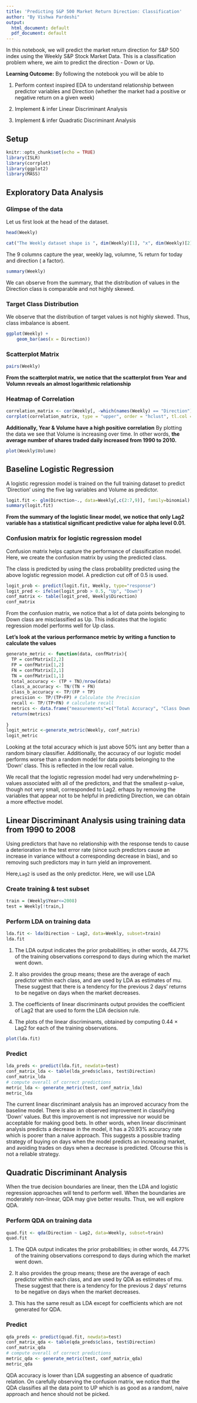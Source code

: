 ```yaml
---
title: 'Predicting S&P 500 Market Return Direction: Classification'
author: "By Vishwa Pardeshi"
output:
  html_document: default
  pdf_document: default
---
```


In this notebook, we will predict the market return direction for S&P 500 index using the Weekly S&P Stock Market Data. This is a classification problem where, we aim to predict the direction - Down or Up.

**Learning Outcome:**
By following the notebook you will be able to 

1. Perform context inspired EDA to understand relationship between predictor variables and Direction (whether the market had a positive or negative return on a given week)

2. Implement & infer Linear Discriminant Analysis

3. Implement & infer Quadratic Discriminant Analysis

## Setup
```r
knitr::opts_chunk$set(echo = TRUE)
library(ISLR)
library(corrplot)
library(ggplot2)
library(MASS)
```

## Exploratory Data Analysis

### Glimpse of the data 

Let us first look at the head of the dataset.

```r
head(Weekly)
```

```r
cat("The Weekly dataset shape is ", dim(Weekly)[1], "x", dim(Weekly)[2])
```

The 9 columns capture the year, weekly lag, volumne, % return for today and direction ( a factor). 

```r
summary(Weekly)
```
We can observe from the summary, that the distribution of values in the Direction class is comparable and not highly skewed.

### Target Class Distribution

We observe that the distribution of target values is not highly skewed. Thus, class imbalance is absent.
```r

ggplot(Weekly) + 
    geom_bar(aes(x = Direction))
```

### Scatterplot Matrix

```r
pairs(Weekly)
```

**From the scatterplot matrix, we notice that the scatterplot from Year and Volumn reveals an almost logarithmic relationship**

### Heatmap of Correlation
```r
correlation_matrix <- cor(Weekly[, -which(names(Weekly) == "Direction")])
corrplot(correlation_matrix, type = "upper", order = "hclust", tl.col = "black", tl.srt = 45)
```

**Additionally, Year & Volume have a high positive correlation**
By plotting the data we see that Volume is increasing over time. In other words, **the average number of shares traded daily increased from 1990 to 2010.**

```r
plot(Weekly$Volume)
```


## Baseline Logistic Regression

A logistic regression model is trained on the full training dataset to predict 'Direction' using the five lag variables and Volume as predictor. 

```r
logit.fit <- glm(Direction~., data=Weekly[,c(2:7,9)], family=binomial)
summary(logit.fit)

```

**From the summary of the logistic linear model, we notice that only Lag2 variable has a statistical significant predictive value for alpha level 0.01. **

### Confusion matrix for logistic regression model

Confusion matrix helps capture the performance of classification model. Here, we create the confusion matrix by using the predicted class. 

The class is predicted by using the class probability predicted using the above logistic regression model. A prediction cut off of 0.5 is used.

```r
logit_prob <- predict(logit.fit, Weekly, type="response")
logit_pred <- ifelse(logit_prob > 0.5, "Up", "Down")
conf_matrix <- table(logit_pred, Weekly$Direction)
conf_matrix
```

From the confusion matrix, we notice that a lot of data points belonging to Down class are misclassified as Up. This indicates that the logistic regression model performs well for Up class.

**Let's look at the various performance metric by writing a function to calculate the values** 

```r
generate_metric <- function(data, confMatrix){
  TP = confMatrix[2,2]
  FP = confMatrix[1,2]
  FN = confMatrix[2,1]
  TN = confMatrix[1,1]
  total_accuracy <- (TP + TN)/nrow(data)
  class_a_accuracy <- TN/(TN + FN) 
  class_b_accuracy <- TP/(FP + TP) 
  precision <- TP/(TP+FP) # Calculate the Precision
  recall <- TP/(TP+FN) # calculate recall
  metrics <- data.frame("measurements"=c("Total Accuracy", "Class Down Accuracy", "Class Up Accuracy", "Precision", "Recall"), "rate"=c(total_accuracy, class_a_accuracy, class_b_accuracy, precision, recall))
  return(metrics)  
  
}
logit_metric <-generate_metric(Weekly, conf_matrix)
logit_metric
```

Looking at the total accuracy which is just above 50% isnt any better than a random binary classifier. Additionally, the accuracy of our logistic model performs worse than a random model for data points belonging to the 'Down' class. This is reflected in the low recall value.

We recall that the logistic regression model had very underwhelming p- values associated with all of the predictors, and that the smallest p-value, though not very small, corresponded to Lag2. erhaps by removing the variables that appear not to be helpful in predicting Direction, we can obtain a more effective model.


## Linear Discriminant Analysis using training data from 1990 to 2008

Using predictors that have no relationship with the response tends to cause a deterioration in the test error rate (since such predictors cause an increase in variance without a corresponding decrease in bias), and so removing such predictors may in turn yield an improvement.

Here,`Lag2` is used as the only predictor. Here, we will use LDA

### Create training & test subset
```r
train = (Weekly$Year<=2008)
test = Weekly[!train,]
```

### Perform LDA on training data
```r
lda.fit <- lda(Direction ~ Lag2, data=Weekly, subset=train)
lda.fit

```

1. The LDA output indicates the prior probabilities; in other words, 44.77% of the training observations correspond to days during which the market went down. 

2. It also provides the group means; these are the average of each predictor within each class, and are used by LDA as estimates of mu. These suggest that there is a tendency for the previous 2 days’ returns to be negative on days when the market decreases. 

3. The coefficients of linear discriminants output provides the coefficient of Lag2 that are used to form the LDA decision rule.

4. The plots of the linear discriminants, obtained by computing 0.44 × Lag2 for each of the training observations.

```r
plot(lda.fit)
```

### Predict
```r
lda_preds <- predict(lda.fit, newdata=test)
conf_matrix_lda <- table(lda_preds$class, test$Direction)
conf_matrix_lda
# compute overall of correct predictions
metric_lda <- generate_metric(test, conf_matrix_lda)
metric_lda
```

The current linear discriminant analysis has an improved accuracy from the baseline model. There is also an observed improvement in classifying 'Down' values. But this improvement is not impressive nor would be acceptable for making good bets. In other words, when linear discriminant analysis predicts a decrease in the model, it has a 20.93% accuracy rate which is poorer than a naive approach. This suggests a possible trading strategy of buying on days when the model predicts an increasing market, and avoiding trades on days when a decrease is predicted. Ofcourse this is not a reliable strategy. 

## Quadratic Discriminant Analysis

When the true decision boundaries are linear, then the LDA and logistic regression approaches will tend to perform well. When the boundaries are moderately non-linear, QDA may give better results. Thus, we will explore QDA.

### Perform QDA on training data
```r
quad.fit <- qda(Direction ~ Lag2, data=Weekly, subset=train)
quad.fit
```

1. The QDA output indicates the prior probabilities; in other words, 44.77% of the training observations correspond to days during which the market went down. 

2. It also provides the group means; these are the average of each predictor within each class, and are used by QDA as estimates of mu. These suggest that there is a tendency for the previous 2 days’ returns to be negative on days when the market decreases. 

3. This has the same result as LDA except for coefficients which are not generated for QDA.

### Predict

```r
qda_preds <- predict(quad.fit, newdata=test)
conf_matrix_qda <- table(qda_preds$class, test$Direction)
conf_matrix_qda
# compute overall of correct predictions
metric_qda <- generate_metric(test, conf_matrix_qda)
metric_qda
```


QDA accuracy is lower than LDA suggesting an absence of quadratic relation. On carefully observing the confusion matrix, we notice that the QDA classifies all the data point to UP which is as good as a randoml, naive approach and hence should not be picked.